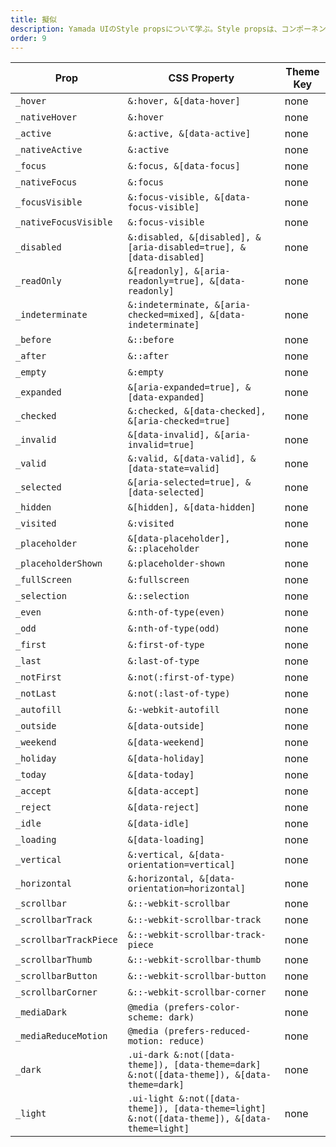```yaml
---
title: 擬似
description: Yamada UIのStyle propsについて学ぶ。Style propsは、コンポーネントにpropsを渡すだけでコンポーネントのスタイルを変更する方法です。
order: 9
---
```


| Prop                   | CSS Property                                                                                 | Theme Key |
| ---------------------- | -------------------------------------------------------------------------------------------- | --------- |
| `_hover`               | `&:hover, &[data-hover]`                                                                     | none      |
| `_nativeHover`         | `&:hover`                                                                                    | none      |
| `_active`              | `&:active, &[data-active]`                                                                   | none      |
| `_nativeActive`        | `&:active`                                                                                   | none      |
| `_focus`               | `&:focus, &[data-focus]`                                                                     | none      |
| `_nativeFocus`         | `&:focus`                                                                                    | none      |
| `_focusVisible`        | `&:focus-visible, &[data-focus-visible]`                                                     | none      |
| `_nativeFocusVisible`  | `&:focus-visible`                                                                            | none      |
| `_disabled`            | `&:disabled, &[disabled], &[aria-disabled=true], &[data-disabled]`                           | none      |
| `_readOnly`            | `&[readonly], &[aria-readonly=true], &[data-readonly]`                                       | none      |
| `_indeterminate`       | `&:indeterminate, &[aria-checked=mixed], &[data-indeterminate]`                              | none      |
| `_before`              | `&::before`                                                                                  | none      |
| `_after`               | `&::after`                                                                                   | none      |
| `_empty`               | `&:empty`                                                                                    | none      |
| `_expanded`            | `&[aria-expanded=true], &[data-expanded]`                                                    | none      |
| `_checked`             | `&:checked, &[data-checked], &[aria-checked=true]`                                           | none      |
| `_invalid`             | `&[data-invalid], &[aria-invalid=true]`                                                      | none      |
| `_valid`               | `&:valid, &[data-valid], &[data-state=valid]`                                                | none      |
| `_selected`            | `&[aria-selected=true], &[data-selected]`                                                    | none      |
| `_hidden`              | `&[hidden], &[data-hidden]`                                                                  | none      |
| `_visited`             | `&:visited`                                                                                  | none      |
| `_placeholder`         | `&[data-placeholder], &::placeholder`                                                        | none      |
| `_placeholderShown`    | `&:placeholder-shown`                                                                        | none      |
| `_fullScreen`          | `&:fullscreen`                                                                               | none      |
| `_selection`           | `&::selection`                                                                               | none      |
| `_even`                | `&:nth-of-type(even)`                                                                        | none      |
| `_odd`                 | `&:nth-of-type(odd)`                                                                         | none      |
| `_first`               | `&:first-of-type`                                                                            | none      |
| `_last`                | `&:last-of-type`                                                                             | none      |
| `_notFirst`            | `&:not(:first-of-type)`                                                                      | none      |
| `_notLast`             | `&:not(:last-of-type)`                                                                       | none      |
| `_autofill`            | `&:-webkit-autofill`                                                                         | none      |
| `_outside`             | `&[data-outside]`                                                                            | none      |
| `_weekend`             | `&[data-weekend]`                                                                            | none      |
| `_holiday`             | `&[data-holiday]`                                                                            | none      |
| `_today`               | `&[data-today]`                                                                              | none      |
| `_accept`              | `&[data-accept]`                                                                             | none      |
| `_reject`              | `&[data-reject]`                                                                             | none      |
| `_idle`                | `&[data-idle]`                                                                               | none      |
| `_loading`             | `&[data-loading]`                                                                            | none      |
| `_vertical`            | `&:vertical, &[data-orientation=vertical]`                                                   | none      |
| `_horizontal`          | `&:horizontal, &[data-orientation=horizontal]`                                               | none      |
| `_scrollbar`           | `&::-webkit-scrollbar`                                                                       | none      |
| `_scrollbarTrack`      | `&::-webkit-scrollbar-track`                                                                 | none      |
| `_scrollbarTrackPiece` | `&::-webkit-scrollbar-track-piece`                                                           | none      |
| `_scrollbarThumb`      | `&::-webkit-scrollbar-thumb`                                                                 | none      |
| `_scrollbarButton`     | `&::-webkit-scrollbar-button`                                                                | none      |
| `_scrollbarCorner`     | `&::-webkit-scrollbar-corner`                                                                | none      |
| `_mediaDark`           | `@media (prefers-color-scheme: dark)`                                                        | none      |
| `_mediaReduceMotion`   | `@media (prefers-reduced-motion: reduce)`                                                    | none      |
| `_dark`                | `.ui-dark &:not([data-theme]), [data-theme=dark] &:not([data-theme]), &[data-theme=dark]`    | none      |
| `_light`               | `.ui-light &:not([data-theme]), [data-theme=light] &:not([data-theme]), &[data-theme=light]` | none      |
